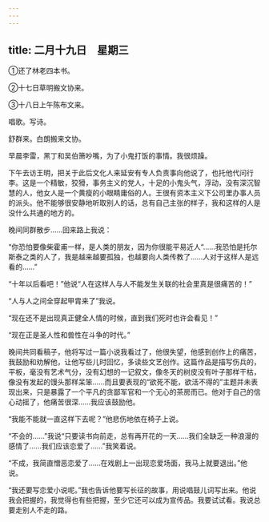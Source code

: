 ```yaml
---
---
---
```

title: 二月十九日　星期三
---




①还了林老四本书。

②十七日草明搬文协来。

③十八日上午陈布文来。



唱歌。写诗。

舒群来。白朗搬来文协。

早晨李雷，黑丁和吴伯箫吵嘴，为了小鬼打饭的事情。我很烦躁。

下午去访王明，把关于此后文化人来延安有专人负责事向他说了，也托他代问行李。这是一个精敏，狡猾，事务主义的党人，十足的小鬼头气，浮动，没有深沉智慧的人，他女人是一个黄瘦的小眼睛庸俗的人。王很有资本主义下公司里办事人员的派头。他不能够很安静地听取别人的话，总有自己主张的样子，我和这样的人是没什么共通的地方的。

晚间同群散步……回来路上我说：

“你恐怕要像柴霍甫一样，是人类的朋友，因为你很能平易近人“……我恐怕是托尔斯泰之类的人了，我是越来越要孤独，也越要向人类传教了……人对于这样人是远看的……”

“十年以后看吧！”他说“人在这样人与人不能发生关联的社会里真是很痛苦的！”

“人与人之间全穿起甲胄来了”我说。

“现在还不是出现真正健全人情的时候，直到我们死时也许会看见！”

“现在正是圣人性和兽性在斗争的时代。”

晚间共同看稿子，他将写过一篇小说我看过了，他很失望，他感到创作上的痛苦，我鼓励和劝解他，让他写些儿时回忆，多读些文艺创作。这篇作品是描写伤兵的，平板，毫没有艺术气分，没有幻想的一记叙文，像冬天的树皮没有叶子那样干枯，像没有发起的馒头那样呆笨……而且要表现的“欲死不能，欲活不得的”主题并未表现出来，只是暴露了一个平凡的贪鄙军官和一个无心的茶房而已。他对于自己的信心动摇了，他痛苦很深……我应该鼓励他。

“我能不能就一直这样下去呢？”他悲伤地依在椅子上说。

“不会的……”我说“只要读书向前走，总有再开花的一天……我们全缺乏一种浪漫的感情了……我们应该恋爱了……”我笑着说。

“不成，我简直憎恶恋爱了……在戏剧上一出现恋爱场面，我马上就要退出。”他说。

“我还要写恋爱小说呢。”我也告诉他要写长征的故事，用说唱鼓儿词写出来。他说我会把握的，我觉得也有些把握，至少它还可以成为宣传品。我要试试看。我说总要走别人不走的路。